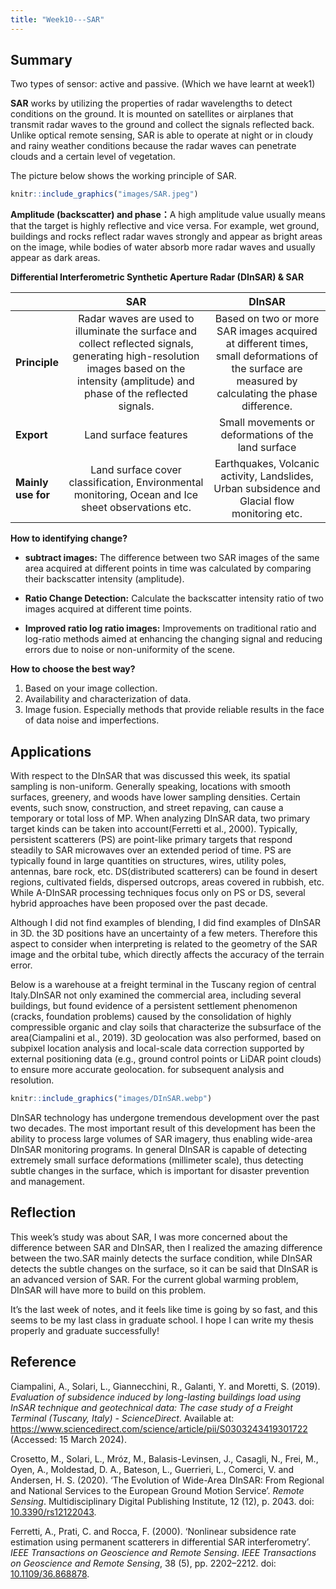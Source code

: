 ```yaml
---
title: "Week10---SAR"
---
```


## Summary

Two types of sensor: active and passive. (Which we have learnt at week1)

**SAR** works by utilizing the properties of radar wavelengths to detect conditions on the ground. It is mounted on satellites or airplanes that transmit radar waves to the ground and collect the signals reflected back. Unlike optical remote sensing, SAR is able to operate at night or in cloudy and rainy weather conditions because the radar waves can penetrate clouds and a certain level of vegetation.

The picture below shows the working principle of SAR.

```r
knitr::include_graphics("images/SAR.jpeg")
```

**Amplitude (backscatter) and phase：**A high amplitude value usually means that the target is highly reflective and vice versa. For example, wet ground, buildings and rocks reflect radar waves strongly and appear as bright areas on the image, while bodies of water absorb more radar waves and usually appear as dark areas.

**Differential Interferometric Synthetic Aperture Radar (DInSAR) & SAR**

|                    |                                                                                          SAR                                                                                           |                                                                      DInSAR                                                                      |
|--------------------|:--------------------------------------------------------------------------------------------------------------------------------------------------------------------------------------:|:------------------------------------------------------------------------------------------------------------------------------------------------:|
| **Principle**      | Radar waves are used to illuminate the surface and collect reflected signals, generating high-resolution images based on the intensity (amplitude) and phase of the reflected signals. | Based on two or more SAR images acquired at different times, small deformations of the surface are measured by calculating the phase difference. |
| **Export**         |                                                                                 Land surface features                                                                                  |                                               Small movements or deformations of the land surface                                                |
| **Mainly use for** |                                           Land surface cover classification, Environmental monitoring, Ocean and Ice sheet observations etc.                                           |                          Earthquakes, Volcanic activity, Landslides, Urban subsidence and Glacial flow monitoring etc.                           |

**How to identifying change?**

-   **subtract images:** The difference between two SAR images of the same area acquired at different points in time was calculated by comparing their backscatter intensity (amplitude).

-   **Ratio Change Detection:** Calculate the backscatter intensity ratio of two images acquired at different time points.

-   **Improved ratio log ratio images:** Improvements on traditional ratio and log-ratio methods aimed at enhancing the changing signal and reducing errors due to noise or non-uniformity of the scene.

**How to choose the best way?**

1.  Based on your image collection.
2.  Availability and characterization of data.
3.  Image fusion. Especially methods that provide reliable results in the face of data noise and imperfections.

## Applications

With respect to the DInSAR that was discussed this week, its spatial sampling is non-uniform. Generally speaking, locations with smooth surfaces, greenery, and woods have lower sampling densities. Certain events, such snow, construction, and street repaving, can cause a temporary or total loss of MP. When analyzing DInSAR data, two primary target kinds can be taken into account(Ferretti et al., 2000). Typically, persistent scatterers (PS) are point-like primary targets that respond steadily to SAR microwaves over an extended period of time. PS are typically found in large quantities on structures, wires, utility poles, antennas, bare rock, etc. DS(distributed scatterers) can be found in desert regions, cultivated fields, dispersed outcrops, areas covered in rubbish, etc. While A-DInSAR processing techniques focus only on PS or DS, several hybrid approaches have been proposed over the past decade.

Although I did not find examples of blending, I did find examples of DInSAR in 3D. the 3D positions have an uncertainty of a few meters. Therefore this aspect to consider when interpreting is related to the geometry of the SAR image and the orbital tube, which directly affects the accuracy of the terrain error.

Below is a warehouse at a freight terminal in the Tuscany region of central Italy.DInSAR not only examined the commercial area, including several buildings, but found evidence of a persistent settlement phenomenon (cracks, foundation problems) caused by the consolidation of highly compressible organic and clay soils that characterize the subsurface of the area(Ciampalini et al., 2019). 3D geolocation was also performed, based on subpixel location analysis and local-scale data correction supported by external positioning data (e.g., ground control points or LiDAR point clouds) to ensure more accurate geolocation. for subsequent analysis and resolution.

```r
knitr::include_graphics("images/DInSAR.webp")
```

DInSAR technology has undergone tremendous development over the past two decades. The most important result of this development has been the ability to process large volumes of SAR imagery, thus enabling wide-area DInSAR monitoring programs. In general DInSAR is capable of detecting extremely small surface deformations (millimeter scale), thus detecting subtle changes in the surface, which is important for disaster prevention and management.

## Reflection

This week's study was about SAR, I was more concerned about the difference between SAR and DInSAR, then I realized the amazing difference between the two.SAR mainly detects the surface condition, while DInSAR detects the subtle changes on the surface, so it can be said that DInSAR is an advanced version of SAR. For the current global warming problem, DInSAR will have more to build on this problem.

It's the last week of notes, and it feels like time is going by so fast, and this seems to be my last class in graduate school. I hope I can write my thesis properly and graduate successfully!

## Reference

Ciampalini, A., Solari, L., Giannecchini, R., Galanti, Y. and Moretti, S. (2019). *Evaluation of subsidence induced by long-lasting buildings load using InSAR technique and geotechnical data: The case study of a Freight Terminal (Tuscany, Italy) - ScienceDirect*. Available at: <https://www.sciencedirect.com/science/article/pii/S0303243419301722> (Accessed: 15 March 2024).

Crosetto, M., Solari, L., Mróz, M., Balasis-Levinsen, J., Casagli, N., Frei, M., Oyen, A., Moldestad, D. A., Bateson, L., Guerrieri, L., Comerci, V. and Andersen, H. S. (2020). 'The Evolution of Wide-Area DInSAR: From Regional and National Services to the European Ground Motion Service'. *Remote Sensing*. Multidisciplinary Digital Publishing Institute, 12 (12), p. 2043. doi: [10.3390/rs12122043](https://doi.org/10.3390/rs12122043).

Ferretti, A., Prati, C. and Rocca, F. (2000). 'Nonlinear subsidence rate estimation using permanent scatterers in differential SAR interferometry'. *IEEE Transactions on Geoscience and Remote Sensing*. *IEEE Transactions on Geoscience and Remote Sensing*, 38 (5), pp. 2202--2212. doi: [10.1109/36.868878](https://doi.org/10.1109/36.868878).
